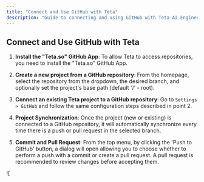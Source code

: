 ```yaml
---
title: "Connect and Use GitHub with Teta"
description: "Guide to connecting and using GitHub with Teta AI Engineer"
---
```


## Connect and Use GitHub with Teta

1. **Install the "Teta.so" GitHub App**: To allow Teta to access repositories, you need to install the "Teta.so" GitHub App.
2. **Create a new project from a GitHub repository**: From the homepage, select the repository from the dropdown, the desired branch, and optionally set the project's base path (default '/' - root).


1. **Connect an existing Teta project to a GitHub repository**: Go to `Settings > GitHub` and follow the same configuration steps described in point 2.


4. **Project Synchronization**: Once the project (new or existing) is connected to a GitHub repository, it will automatically synchronize every time there is a push or pull request in the selected branch.
5. **Commit and Pull Request**: From the top menu, by clicking the 'Push to GitHub' button, a dialog will open allowing you to choose whether to perform a push with a commit or create a pull request. A pull request is recommended to review changes before accepting them.

\![ 